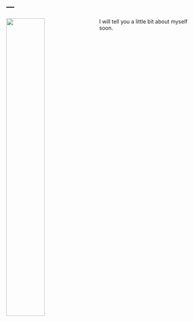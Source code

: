 ---
---

<link rel="stylesheet" href="styles.css" type="text/css">

<img src="images/mugshot.jpg" style="width:45%; margin-right: 20px" align="left">

I will tell you a little bit about myself soon. 